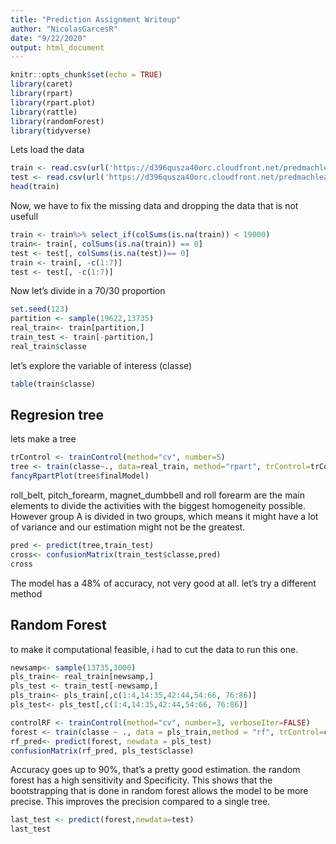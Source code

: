 ```yaml
---
title: "Prediction Assignment Writeup"
author: "NicolasGarcesR"
date: "9/22/2020"
output: html_document
---
```


```r
knitr::opts_chunk$set(echo = TRUE)
library(caret)
library(rpart)
library(rpart.plot)
library(rattle)
library(randomForest)
library(tidyverse)
```

Lets load the data

```r
train <- read.csv(url('https://d396qusza40orc.cloudfront.net/predmachlearn/pml-training.csv'), header= T)
test <- read.csv(url('https://d396qusza40orc.cloudfront.net/predmachlearn/pml-testing.csv'), header = T)
head(train)
```

Now, we have to fix the missing data and dropping the data that is not usefull 

```r
train <- train%>% select_if(colSums(is.na(train)) < 19000)
train<- train[, colSums(is.na(train)) == 0]
test <- test[, colSums(is.na(test))== 0]
train <- train[, -c(1:7)]
test <- test[, -c(1:7)]

```

Now let's divide in a 70/30 proportion 

```r
set.seed(123)
partition <- sample(19622,13735)
real_train<- train[partition,]
train_test <- train[-partition,]
real_train$classe

```

let's explore the variable of interess (classe)
```r
table(train$classe)
```


## Regresion tree

lets make a tree

```r
trControl <- trainControl(method="cv", number=5)
tree <- train(classe~., data=real_train, method="rpart", trControl=trControl)
fancyRpartPlot(tree$finalModel)
```

roll_belt, pitch_forearm, magnet_dumbbell and roll forearm are the main elements 
to divide the activities with the biggest homogeneity possible. However group A is 
divided in two groups, which means it might have a lot of variance and our estimation might not be the greatest.


```r
pred <- predict(tree,train_test)
cross<- confusionMatrix(train_test$classe,pred)
cross
```

The model has  a 48% of accuracy, not very good at all. let's try a different method

## Random Forest

to make it computational feasible, i had to cut the data to run this one.

```r
newsamp<- sample(13735,3000)
pls_train<- real_train[newsamp,]
pls_test <- train_test[-newsamp,]
pls_train<- pls_train[,c(1:4,14:35,42:44,54:66, 76:86)]
pls_test<- pls_test[,c(1:4,14:35,42:44,54:66, 76:86)]

```


```r
controlRF <- trainControl(method="cv", number=3, verboseIter=FALSE)
forest <- train(classe ~ ., data = pls_train,method = "rf", trControl=controlRF )
rf_pred<- predict(forest, newdata = pls_test)
confusionMatrix(rf_pred, pls_test$classe)

```

Accuracy goes up to 90%, that's a pretty good estimation. the random forest has a high sensitivity and Specificity. This shows that the bootstrapping that is done in random forest allows the model to be more precise. This improves the precision compared to a single tree. 


```r
last_test <- predict(forest,newdata=test) 
last_test
```

